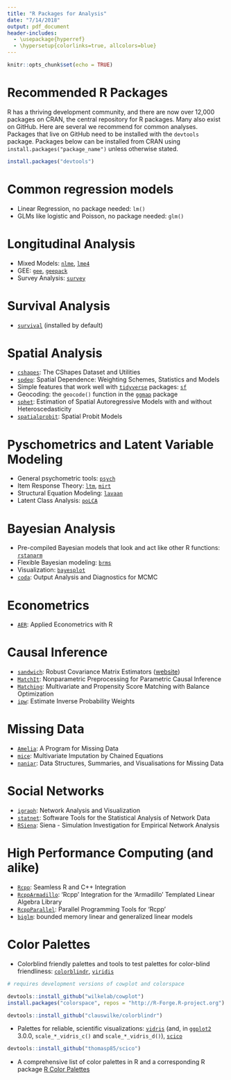 ```yaml
---
title: "R Packages for Analysis"
date: "7/14/2018"
output: pdf_document
header-includes:
  - \usepackage{hyperref}
  - \hypersetup{colorlinks=true, allcolors=blue}
---
```


```r
knitr::opts_chunk$set(echo = TRUE)
```

# Recommended R Packages

R has a thriving development community, and there are now over 12,000 packages on CRAN, the central repository for R packages. Many also exist on GitHub. Here are several we recommend for common analyses. Packages that live on GitHub need to be installed with the `devtools` package. Packages below can be installed from CRAN using `install.packages("package_name")` unless otherwise stated.

```r
install.packages("devtools")
```

# Common regression models

- Linear Regression, no package needed: `lm()`
- GLMs like logistic and Poisson, no package needed: `glm()`


# Longitudinal Analysis

- Mixed Models: [`nlme`](https://cran.r-project.org/package=nlme), [`lme4`](https://cran.r-project.org/package=lme4)
- GEE: [`gee`](https://cran.r-project.org/package=gee), [`geepack`](https://cran.r-project.org/package=geepack)
- Survey Analysis: [`survey`](https://cran.r-project.org/package=survey)


# Survival Analysis

- [`survival`](https://cran.r-project.org/web/packages/survival/index.html) (installed by default)


# Spatial Analysis

- [`cshapes`](https://cran.r-project.org/package=cshapes): The CShapes Dataset and Utilities
- [`spdep`](https://cran.r-project.org/package=spdep): Spatial Dependence: Weighting Schemes, Statistics and Models
- Simple features that work well with [`tidyverse`](https://cran.r-project.org/package=tidyverse) packages: [`sf`](https://cran.r-project.org/package=sf)
- Geocoding: the `geocode()` function in the [`ggmap`](https://cran.r-project.org/package=ggmap) package
- [`sphet`](https://cran.r-project.org/package=sphet): Estimation of Spatial Autoregressive Models with and without Heteroscedasticity
- [`spatialprobit`](https://cran.r-project.org/package=spatialprobit): Spatial Probit Models


# Pyschometrics and Latent Variable Modeling

- General psychometric tools: [`psych`](https://cran.r-project.org/package=psych)
- Item Response Theory: [`ltm`](https://cran.r-project.org/package=ltm), [`mirt`](https://cran.r-project.org/web/packages/mirt/index.html)
- Structural Equation Modeling: [`lavaan`](https://cran.r-project.org/package=lavaan)
- Latent Class Analysis: [`poLCA`](https://cran.r-project.org/package=poLCA)


# Bayesian Analysis

- Pre-compiled Bayesian models that look and act like other R functions: [`rstanarm`](https://cran.r-project.org/package=rstanarm)
- Flexible Bayesian modeling: [`brms`](https://cran.r-project.org/package=brms)
- Visualization: [`bayesplot`](https://cran.r-project.org/package=bayesplot)
- [`coda`](https://cran.r-project.org/package=coda): Output Analysis and Diagnostics for MCMC

# Econometrics

- [`AER`](https://cran.r-project.org/package=AER): Applied Econometrics with R

# Causal Inference
- [`sandwich`](https://cran.r-project.org/package=sandwich): Robust Covariance Matrix Estimators ([website](https://cran.r-project.org/package=sandwich))
- [`MatchIt`](https://cran.r-project.org/package=MatchIt): Nonparametric Preprocessing for Parametric Causal Inference
- [`Matching`](https://cran.r-project.org/package=Matching): Multivariate and Propensity Score Matching with Balance Optimization
- [`ipw`](https://cran.r-project.org/web/packages/ipw/ipw.pdf): Estimate Inverse Probability Weights

# Missing Data
- [`Amelia`](https://cran.r-project.org/package=Amelia): A Program for Missing Data
- [`mice`](https://cran.r-project.org/web/packages/mice/): Multivariate Imputation by Chained Equations
- [`naniar`](https://cran.r-project.org/web/packages/naniar/): Data Structures, Summaries, and Visualisations for Missing Data

# Social Networks

- [`igraph`](https://cran.r-project.org/package=igraph): Network Analysis and Visualization
- [`statnet`](https://cran.r-project.org/package=statnet): Software Tools for the Statistical Analysis of Network Data
- [`RSiena`](https://cran.r-project.org/package=RSiena): Siena - Simulation Investigation for Empirical Network Analysis


# High Performance Computing (and alike)

- [`Rcpp`](https://cran.r-project.org/package=Rcpp): Seamless R and C++ Integration
- [`RcppArmadillo`](https://cran.r-project.org/package=RcppArmadillo): 'Rcpp' Integration for the 'Armadillo' Templated Linear Algebra Library
- [`RcppParallel`](https://cran.r-project.org/package=RcppParallel): Parallel Programming Tools for 'Rcpp'
- [`biglm`](https://cran.r-project.org/package=biglm): bounded memory linear and generalized linear models


# Color Palettes 
- Colorblind friendly palettes and tools to test palettes for color-blind friendliness: [`colorblindr`](https://cran.r-project.org/package=colorblindr), [`viridis`](https://cran.r-project.org/package=viridis)

```r
# requires development versions of cowplot and colorspace

devtools::install_github("wilkelab/cowplot")
install.packages("colorspace", repos = "http://R-Forge.R-project.org")

devtools::install_github("clauswilke/colorblindr")
```


- Palettes for reliable, scientific visualizations: [`vidris`](https://cran.r-project.org/package=vidris) (and, in [`ggplot2`](https://cran.r-project.org/package=ggplot2) 3.0.0, `scale_*_vidris_c()` and `scale_*_vidris_d()`), [`scico`](https://cran.r-project.org/package=scico)

```r
devtools::install_github("thomasp85/scico")
```

- A comprehensive list of color palettes in R and a corresponding R package
[R Color Palettes](https://github.com/EmilHvitfeldt/r-color-palettes)

